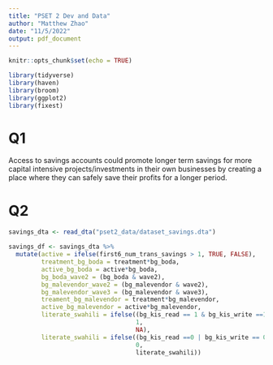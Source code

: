 ```yaml
---
title: "PSET 2 Dev and Data"
author: "Matthew Zhao"
date: "11/5/2022"
output: pdf_document
---
```


```r
knitr::opts_chunk$set(echo = TRUE)
```
```r
library(tidyverse)
library(haven)
library(broom)
library(ggplot2)
library(fixest)
```

# Q1

Access to savings accounts could promote longer term savings for more capital intensive projects/investments in their own businesses by creating a place where they can safely save their profits for a longer period. 

# Q2

```r
savings_dta <- read_dta("pset2_data/dataset_savings.dta")

savings_df <- savings_dta %>%
  mutate(active = ifelse(first6_num_trans_savings > 1, TRUE, FALSE),
         treatment_bg_boda = treatment*bg_boda,
         active_bg_boda = active*bg_boda,
         bg_boda_wave2 = (bg_boda & wave2),
         bg_malevendor_wave2 = (bg_malevendor & wave2),
         bg_malevendor_wave3 = (bg_malevendor & wave3),
         treament_bg_malevendor = treatment*bg_malevendor,
         active_bg_malevendor = active*bg_malevendor,
         literate_swahili = ifelse((bg_kis_read == 1 & bg_kis_write ==1),
                                   1,
                                   NA),
         literate_swahili = ifelse((bg_kis_read ==0 | bg_kis_write == 0), 
                                   0,
                                   literate_swahili))
```

